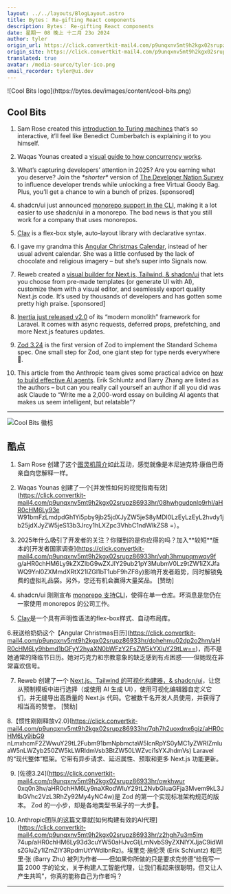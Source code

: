 ```yaml
---
layout: ../../layouts/BlogLayout.astro
title: Bytes： Re-gifting React components
description: Bytes： Re-gifting React components
date: 星期一 08 晚上 十二月 23o 2024
author: tyler
origin_url: https://click.convertkit-mail4.com/p9unqxnv5mt9h2kgx02srupz86933hr/6qhehou73x9356bo/aHR0cHM6Ly9ieXRlcy5kZXYvYXJjaGl2ZXMvMzUz
origin_site: https://click.convertkit-mail4.com/p9unqxnv5mt9h2kgx02srupz86933hr/6qhehou73x9356bo/aHR0cHM6Ly9ieXRlcy5kZXYvYXJjaGl2ZXMvMzUz
translated: true
avatar: /media-source/tyler-ico.png
email_recorder: tyler@ui.dev
---
```



<Reference client:only="react" title="Bytes： Re-gifting React components" url="https://click.convertkit-mail4.com/p9unqxnv5mt9h2kgx02srupz86933hr/6qhehou73x9356bo/aHR0cHM6Ly9ieXRlcy5kZXYvYXJjaGl2ZXMvMzUz" />

<Detail client:only="react">
	![Cool Bits logo](https://bytes.dev/images/content/cool-bits.png)

## Cool Bits

1.  Sam Rose created this [introduction to Turing machines](https://click.convertkit-mail4.com/p9unqxnv5mt9h2kgx02srupz86933hr/reh8h9u0ok6o3dh2/aHR0cHM6Ly9zYW13aG8uZGV2L3R1cmluZy1tYWNoaW5lcy8=) that’s so interactive, it’ll feel like Benedict Cumberbatch is explaining it to you himself.
    
2.  Waqas Younas created a [visual guide to how concurrency works](https://click.convertkit-mail4.com/p9unqxnv5mt9h2kgx02srupz86933hr/08hwhgudpnlp9rhl/aHR0cHM6Ly93eW91bmFzLmdpdGh1Yi5pby9jb25jdXJyZW5jeS8yMDI0LzEyLzEyL2hvdy1jb25jdXJyZW5jeS13b3Jrcy1hLXZpc3VhbC1ndWlkZS8=).
    
3.  What’s capturing developers’ attention in 2025? Are you earning what you deserve? Join the _\*shorter\*_ version of [The Developer Nation Survey](https://click.convertkit-mail4.com/p9unqxnv5mt9h2kgx02srupz86933hr/vqh3hmupqmwqv9fg/aHR0cHM6Ly9kZXZlbG9wZXJlY29ub21pY3MubmV0Lz9tZW1iZXJfaWQ9Ynl0ZXMmdXRtX21lZGl1bT1ubF9hZF8y) to influence developer trends while unlocking a free Virtual Goody Bag. Plus, you’ll get a chance to win a bunch of prizes. \[sponsored\]
    
4.  shadcn/ui just announced [monorepo support in the CLI](https://click.convertkit-mail4.com/p9unqxnv5mt9h2kgx02srupz86933hr/l2heh6u3dqxdn8t6/aHR0cHM6Ly91aS5zaGFkY24uY29tL2RvY3MvbW9ub3JlcG8=), making it a lot easier to use shadcn/ui in a monorepo. The bad news is that you still work for a company that uses monorepos.
    
5.  [Clay](https://click.convertkit-mail4.com/p9unqxnv5mt9h2kgx02srupz86933hr/m2h7h6u8l24lq4cm/aHR0cHM6Ly93d3cubmljYmFya2VyLmNvbS9jbGF5) is a flex-box style, auto-layout library with declarative syntax.
    
6.  I gave my grandma this [Angular Christmas Calendar](https://click.convertkit-mail4.com/p9unqxnv5mt9h2kgx02srupz86933hr/dphehmu02dp2o2hm/aHR0cHM6Ly9hbmd1bGFyY2hyaXN0bWFzY2FsZW5kYXIuY29tLw==), instead of her usual advent calendar. She was a little confused by the lack of chocolate and religious imagery – but she’s super into Signals now.
    
7.  Reweb created a [visual builder for Next.js, Tailwind, & shadcn/ui](https://click.convertkit-mail4.com/p9unqxnv5mt9h2kgx02srupz86933hr/e0hph0u0dmrdlzu8/aHR0cHM6Ly93d3cucmV3ZWIuc28vP3V0bV9zb3VyY2U9Ynl0ZXM=) that lets you choose from pre-made templates (or generate UI with AI), customize them with a visual editor, and seamlessly export quality Next.js code. It’s used by thousands of developers and has gotten some pretty high praise. \[sponsored\]
    
8.  [Inertia just released v2.0](https://click.convertkit-mail4.com/p9unqxnv5mt9h2kgx02srupz86933hr/7qh7h2uoxdnx6giz/aHR0cHM6Ly9ibG9nLmxhcmF2ZWwuY29tL2Fubm91bmNpbmctaW5lcnRpYS0yMC1yZWRlZmluaW5nLWZyb250ZW5kLWRldmVsb3BtZW50LWZvci1sYXJhdmVs) of its “modern monolith” framework for Laravel. It comes with async requests, deferred props, prefetching, and more Next.js features updates.
    
9.  [Zod 3.24](https://click.convertkit-mail4.com/p9unqxnv5mt9h2kgx02srupz86933hr/owhkhwur0xq0n3hv/aHR0cHM6Ly9naXRodWIuY29tL2NvbGluaGFja3Mvem9kL3JlbGVhc2VzL3RhZy92My4yNC4w) is the first version of Zod to implement the Standard Schema spec. One small step for Zod, one giant step for type nerds everywhere 🫡.
    
10.  This article from the Anthropic team gives some practical advice on [how to build effective AI agents](https://click.convertkit-mail4.com/p9unqxnv5mt9h2kgx02srupz86933hr/z2hgh7u3m5lm74up/aHR0cHM6Ly93d3cuYW50aHJvcGljLmNvbS9yZXNlYXJjaC9idWlsZGluZy1lZmZlY3RpdmUtYWdlbnRz). Erik Schluntz and Barry Zhang are listed as the authors – but can you really call yourself an author if all you did was ask Claude to “Write me a 2,000-word essay on building AI agents that makes us seem intelligent, but relatable”?
    

* * *


</Detail>

![Cool Bits 徽标](https://bytes.dev/images/content/cool-bits.png)

## 酷点

1. Sam Rose 创建了这个[图灵机简介](https://click.convertkit-mail4.com/p9unqxnv5mt9h2kgx02srupz86933hr/reh8h9u0ok6o3dh2/aHR0cHM6Ly9zYW13aG8uZGV2L3R1cmluZy1tYWNoaW5lcy8=)如此互动，感觉就像是本尼迪克特·康伯巴奇亲自向您解释一样。

2. Waqas Younas 创建了一个\[并发性如何的视觉指南有效]\(https://click.convertkit-mail4.com/p9unqxnv5mt9h2kgx02srupz86933hr/08hwhgudpnlp9rhl/aHR0cHM6Ly93e W91bmFzLmdpdGh1Yi5pby9jb25jdXJyZW5jeS8yMDI0LzEyLzEyL2hvdy1jb25jdXJyZW5jeS13b3Jrcy1hLXZpc3VhbC1ndWlkZS8 =）。

3. 2025年什么吸引了开发者的关注？你赚到的是你应得的吗？加入\*\*较短\*\*版本的\[开发者国家调查]\(https://click.convertkit-mail4.com/p9unqxnv5mt9h2kgx02srupz86933hr/vqh3hmupqmwqv9f g/aHR0chHM6Ly9kZXZlbG9wZXJlY29ub21pY3MubmV0Lz9tZW1iZXJfaWQ9Ynl0ZXMmdXRtX21lZGl1bT1ubF9hZF8y)影响开发者趋势，同时解锁免费的虚拟礼品袋。另外，您还有机会赢得大量奖品。 \[赞助]

4. shadcn/ui 刚刚宣布 [monorepo 支持CLI](https://click.convertkit-mail4.com/p9unqxnv5mt9h2kgx02srupz86933hr/l2heh6u3dqxdn8t6/aHR0cHM6Ly91aS5zaGFkY24uY29tL2RvY3MvbW9ub3JlcG8=)，使得在单一仓库。坏消息是您仍在一家使用 monorepos 的公司工作。

5. [Clay](https://click.convertkit-mail4.com/p9unqxnv5mt9h2kgx02srupz86933hr/m2h7h6u8l24lq4cm/aHR0cHM6Ly93d3cubmljYmFya2VyLmNvbS9jbGF5)是一个具有声明性语法的flex-box样式、自动布局库。

6.我送给奶奶这个【Angular Christmas日历]\(https://click.convertkit-mail4.com/p9unqxnv5mt9h2kgx02srupz86933hr/dphehmu02dp2o2hm/aHR0cHM6Ly9hbmd1bGFyY2hyaXN0bWFzY2FsZW5kYXIuY29tLw==)，而不是她通常的降临节日历。她对巧克力和宗教意象的缺乏感到有点困惑——但她现在非常喜欢信号。

7. Reweb 创建了一个 [Next.js、Tailwind 的可视化构建器，& shadcn/ui](https://click.convertkit-mail4.com/p9unqxnv5mt9h2kgx02srupz86933hr/e0hph0u0dmrdlzu8/aHR0cHM6Ly93d3cucmV3ZWIuc28vP3V0bV9zb3VyY2U9Ynl0ZXM=)，让您从预制模板中进行选择（或使用 AI 生成 UI），使用可视化编辑器自定义它们，并无缝导出高质量的 Next.js 代码。它被数千名开发人员使用，并获得了相当高的赞誉。 \[赞助]

8.【惯性刚刚释放v2.0]\(https://click.convertkit-mail4.com/p9unqxnv5mt9h2kgx02srupz86933hr/7qh7h2uoxdnx6giz/aHR0cHM6Ly9ibG9 nLmxhcmF2ZWwuY29tL2Fubm91bmNpbmctaW5lcnRpYS0yMC1yZWRlZmluaW5nLWZyb250ZW5kLWRldmVsb3BtZW50LWZvci1sYXJhdmVs) Laravel 的“现代整体”框架。它带有异步请求、延迟属性、预取和更多 Next.js 功能更新。

9. \[佐德3.24]\(https://click.convertkit-mail4.com/p9unqxnv5mt9h2kgx02srupz86933hr/owkhwur 0xq0n3hv/aHR0chHM6Ly9naXRodWIuY29tL2NvbGluaGFja3Mvem9kL3JlbGVhc2VzL3RhZy92My4yNC4w)是 Zod 的第一个实现标准架构规范的版本。 Zod 的一小步，却是各地类型书呆子的一大步🫡。

10. Anthropic团队的这篇文章就\[如何构建有效的AI代理]\(https://click.convertkit-mail4.com/p9unqxnv5mt9h2kgx02srupz86933hr/z2hgh7u3m5lm 74up/aHR0chHM6Ly93d3cuYW50aHJvcGljLmNvbS9yZXNlYXJjaC9idWlsZGluZy1lZmZlY3RpdmUtYWdlbnRz)。埃里克·施伦茨 (Erik Schluntz) 和巴里·张 (Barry Zhu) 被列为作者——但如果你所做的只是要求克劳德“给我写一篇 2000 字的论文，关于构建人工智能代理，让我们看起来很聪明，但又让人产生共鸣”，你真的能称自己为作者吗？

***


